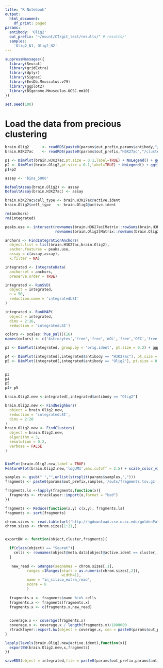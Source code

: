 ```yaml
---
title: "R Notebook"
output:
  html_document:
    df_print: paged
params:
  antibody: 'Olig2'
  out_prefix: "~/mount/CT/git_test/results/" #'results/'
  samples:
    'Olig2_N1, Olig2_N2'
---
```



```r
suppressMessages({
  library(Seurat)
  library(gridExtra)
  library(dplyr)
  library(Signac)
  library(EnsDb.Mmusculus.v79)
  library(ggplot2)
  library(BSgenome.Mmusculus.UCSC.mm10)
})

set.seed(100)
```



# Load the data from precious clustering
```r

brain.Olig2      <- readRDS(paste0(params$out_prefix,params$antibody,"/clustering/01.clustering.Rds"))
brain.H3K27ac    <- readRDS(paste0(params$out_prefix,"H3K27ac","/clustering/01.clustering.Rds"))

p1 <- DimPlot(brain.H3K27ac,pt.size = 0.1,label=TRUE) + NoLegend() + ggtitle("H3K27ac")
p2 <- DimPlot(brain.Olig2,pt.size = 0.1,label=TRUE) + NoLegend() + ggtitle("Olig2")
p1+p2
```




```r
assay <- 'bins_5000'

DefaultAssay(brain.Olig2) <- assay
DefaultAssay(brain.H3K27ac) <- assay

brain.H3K27ac$cell_type <- brain.H3K27ac@active.ident
brain.Olig2$cell_type   <- brain.Olig2@active.ident

```


```r
rm(anchors)
rm(integrated)

peaks.use <- intersect(rownames(brain.H3K27ac[Matrix::rowSums(brain.H3K27ac[[assay]]@counts)> 5,]), 
                       rownames(brain.Olig2[Matrix::rowSums(brain.Olig2[[assay]]@counts)> 5,]))

anchors <- FindIntegrationAnchors(
  object.list = list(brain.H3K27ac,brain.Olig2),
  anchor.features = peaks.use,
  assay = c(assay,assay),
  k.filter = NA)

integrated <- IntegrateData(
  anchorset = anchors,
  preserve.order = TRUE)

integrated <- RunSVD(
  object = integrated,
  n = 50,
  reduction.name = 'integratedLSI'
)

integrated <- RunUMAP(
  object = integrated,
  dims = 2:16,
  reduction = 'integratedLSI')

colors <- scales::hue_pal()(16)
names(colors) <- c('Astrocytes','free','free','mOL','free','OEC','free','free','VLMC','free','free','OPC','free','free','free','free')

p3 <- DimPlot(integrated, group.by = 'orig.ident', pt.size = 0.2) + ggplot2::ggtitle("Integrated")

p4 <- DimPlot(integrated[,integrated$antibody == "H3K27ac"], pt.size = 0.2, label=TRUE,group.by='cell_type') + ggplot2::ggtitle("H3K27ac") + NoLegend()
p5 <- DimPlot(integrated[,integrated$antibody == "Olig2"], pt.size = 0.2, label=TRUE,group.by='cell_type') + ggplot2::ggtitle("Olig2") + NoLegend() + scale_color_manual(values = unname(colors[c(1,6)]))
  

p3
p4
p5
p4+ p5
```



```r
brain.Olig2.new <-integrated[,integrated$antibody == "Olig2"]

brain.Olig2.new <- FindNeighbors(
  object = brain.Olig2.new,
  reduction = 'integratedLSI',
  dims = 2:20
)
brain.Olig2.new <- FindClusters(
  object = brain.Olig2.new,
  algorithm = 3,
  resolution = 0.2,
  verbose = FALSE
)


DimPlot(brain.Olig2.new,label = TRUE)
FeaturePlot(brain.Olig2.new,'logUMI',max.cutoff = 2.5) + scale_color_viridis_c()
```

```r
samples <- gsub(" ","",unlist(strsplit(params$samples,",")))
fragments <- paste0(params$out_prefix,samples,'/outs/fragments.tsv.gz')

fragments.ls <-lapply(fragments,function(x){
  fragments <- rtracklayer::import(x,format = "bed")  
})

fragments <- Reduce(function(x,y) c(x,y), fragments.ls)
fragments <- sort(fragments)

chrom.sizes <- read.table(url('http://hgdownload.cse.ucsc.edu/goldenPath/mm10/bigZips/mm10.chrom.sizes'),sep="\t",stringsAsFactors = FALSE)
chrom.sizes <- chrom.sizes[1:21,]


exportBW <- function(object,cluster,fragments){

  if(class(object) == "Seurat"){
    cells <- rownames(object@meta.data[object@active.ident == cluster,])
  }
  
   new_read <- GRanges(seqnames = chrom.sizes[,1], 
          ranges =IRanges(start = as.numeric(chrom.sizes[,2]),
                          width=1),
          name = "in_silico_extra_read",
          score = 0
          )
  
  fragments.x <- fragments$name %in% cells
  fragments.x <- fragments[fragments.x]
  fragments.x <- c(fragments.x,new_read)
  
  
  coverage.x <- coverage(fragments.x)
  coverage.x <- coverage.x / length(fragments.x)/1000000
  rtracklayer::export.bw(object = coverage.x, con = paste0(params$out_prefix,params$antibody,'/integration/bigwig/cluster_',cluster,'.bw'))
}

lapply(levels(brain.Olig2.new@active.ident),function(x){
  exportBW(brain.Olig2.new,x,fragments)
})

saveRDS(object = integrated,file = paste0(params$out_prefix,params$antibody,'/integration/integrated.Rds'))

```

